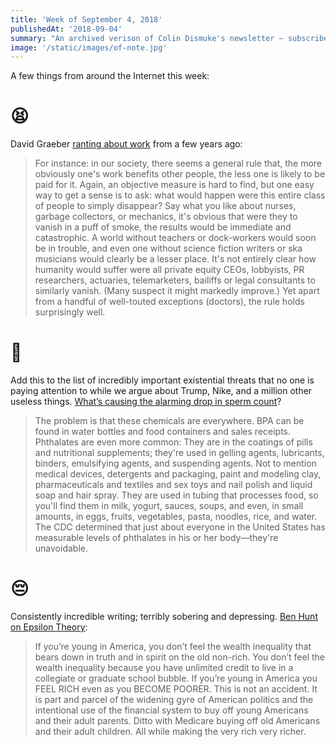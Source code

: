 ```yaml
---
title: 'Week of September 4, 2018'
publishedAt: '2018-09-04'
summary: "An archived verison of Colin Dismuke's newsletter – subscribe to get it in your inbox."
image: '/static/images/of-note.jpg'
---
```


A few things from around the Internet this week:

# 😫

David Graeber [ranting about work](http://strikemag.org/bullshit-jobs/)
from a few years ago:

> For instance: in our society, there seems a general rule that, the
> more obviously one's work benefits other people, the less one is
> likely to be paid for it. Again, an objective measure is hard to find,
> but one easy way to get a sense is to ask: what would happen were this
> entire class of people to simply disappear? Say what you like about
> nurses, garbage collectors, or mechanics, it's obvious that were they
> to vanish in a puff of smoke, the results would be immediate and
> catastrophic. A world without teachers or dock-workers would soon be
> in trouble, and even one without science fiction writers or ska
> musicians would clearly be a lesser place. It's not entirely clear how
> humanity would suffer were all private equity CEOs, lobbyists, PR
> researchers, actuaries, telemarketers, bailiffs or legal consultants
> to similarly vanish. (Many suspect it might markedly improve.) Yet
> apart from a handful of well-touted exceptions (doctors), the rule
> holds surprisingly well.

# 🤔

Add this to the list of incredibly important existential threats that no
one is paying attention to while we argue about Trump, Nike, and a
million other useless things. [What’s causing the alarming drop in sperm
count](https://www.gq.com/story/sperm-count-zero)?

> The problem is that these chemicals are everywhere. BPA can be found
> in water bottles and food containers and sales receipts. Phthalates
> are even more common: They are in the coatings of pills and
> nutritional supplements; they're used in gelling agents, lubricants,
> binders, emulsifying agents, and suspending agents. Not to mention
> medical devices, detergents and packaging, paint and modeling clay,
> pharmaceuticals and textiles and sex toys and nail polish and liquid
> soap and hair spray. They are used in tubing that processes food, so
> you'll find them in milk, yogurt, sauces, soups, and even, in small
> amounts, in eggs, fruits, vegetables, pasta, noodles, rice, and water.
> The CDC determined that just about everyone in the United States has
> measurable levels of phthalates in his or her body—they're
> unavoidable.

# 😔

Consistently incredible writing; terribly sobering and depressing. [Ben
Hunt on Epsilon
Theory](https://www.epsilontheory.com/things-fall-apart-part-2/):

> If you’re young in America, you don’t feel the wealth inequality that
> bears down in truth and in spirit on the old non-rich. You don’t feel
> the wealth inequality because you have unlimited credit to live in a
> collegiate or graduate school bubble. If you’re young in America you
> FEEL RICH even as you BECOME POORER. This is not an accident. It is
> part and parcel of the widening gyre of American politics and the
> intentional use of the financial system to buy off young Americans and
> their adult parents. Ditto with Medicare buying off old Americans and
> their adult children. All while making the very rich very richer.

